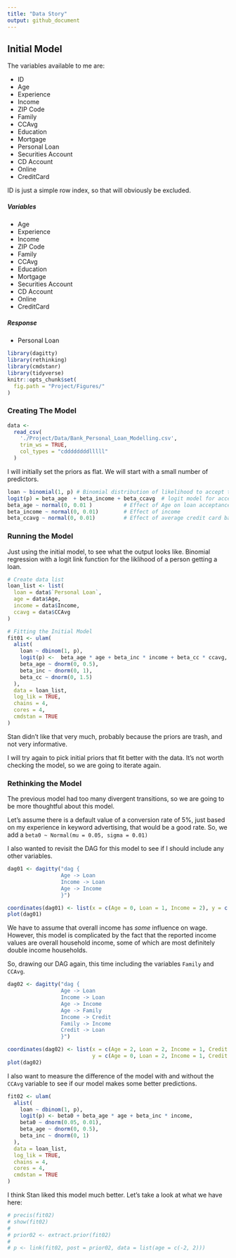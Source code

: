 ```yaml
---
title: "Data Story"
output: github_document
---
```


## Initial Model

The variables available to me are:

* ID
* Age
* Experience
* Income
* ZIP Code
* Family
* CCAvg
* Education
* Mortgage
* Personal Loan
* Securities Account
* CD Account
* Online
* CreditCard

ID is just a simple row index, so that will obviously be excluded.

##### Variables

* Age
* Experience
* Income
* ZIP Code
* Family
* CCAvg
* Education
* Mortgage
* Securities Account
* CD Account
* Online
* CreditCard

##### Response

* Personal Loan

```r
library(dagitty)
library(rethinking)
library(cmdstanr)
library(tidyverse)
knitr::opts_chunk$set(
  fig.path = "Project/Figures/"
)
```
### Creating The Model

```r
data <-
  read_csv(
    './Project/Data/Bank_Personal_Loan_Modelling.csv',
    trim_ws = TRUE,
    col_types = "cddddddddlllll"
  ) 
```

I will initially set the priors as flat. We will start with a small number of predictors.

```r
loan ~ binomial(1, p) # Binomial distribution of likelihood to accept the personal loan
logit(p) = beta_age  + beta_income + beta_ccavg  # logit model for acceptance of loan likelihood
beta_age ~ normal(0, 0.01 )          # Effect of Age on loan acceptance 
beta_income ~ normal(0, 0.01)        # Effect of income
beta_ccavg ~ normal(0, 0.01)         # Effect of average credit card balance
```

### Running the Model

Just using the initial model, to see what the output looks like. Binomial regression
with a logit link function for the liklihood of a person getting a loan.

```r
# Create data list
loan_list <- list(
  loan = data$`Personal Loan`,
  age = data$Age,
  income = data$Income,
  ccavg = data$CCAvg
)

# Fitting the Initial Model
fit01 <- ulam(
  alist(
    loan ~ dbinom(1, p),
    logit(p) <-  beta_age * age + beta_inc * income + beta_cc * ccavg,
    beta_age ~ dnorm(0, 0.5),
    beta_inc ~ dnorm(0, 1),
    beta_cc ~ dnorm(0, 1.5)
  ),
  data = loan_list,
  log_lik = TRUE,
  chains = 4,
  cores = 4,
  cmdstan = TRUE
)
```

Stan didn't like that very much, probably because the priors are trash, and not very informative.

I will try again to pick initial priors that fit better with the data.
It's not worth checking the model, so we are going to iterate again.

### Rethinking the Model

The previous model had too many divergent transitions, so we are going to be more
thoughtful about this model.

Let's assume there is a default value of a conversion rate of 5%, 
just based on my experience in keyword advertising, that would be a good rate.
So, we add a `beta0 ~ Normal(mu = 0.05, sigma = 0.01)`

I also wanted to revisit the DAG for this model to see 
if I should include any other variables. 

```r
dag01 <- dagitty("dag {
                 Age -> Loan
                 Income -> Loan
                 Age -> Income
                 }")

coordinates(dag01) <- list(x = c(Age = 0, Loan = 1, Income = 2), y = c(Age = 0, Loan = 1, Income = 0))
plot(dag01)
```

We have to assume that overall income has *some* influence on wage. However,
this model is complicated by the fact that the reported income values are 
overall household income,
some of which are most definitely double income households. 

So, drawing our DAG again, this time including the variables `Family` and `CCAvg`.

```r
dag02 <- dagitty("dag {
                 Age -> Loan
                 Income -> Loan
                 Age -> Income
                 Age -> Family
                 Income -> Credit
                 Family -> Income
                 Credit -> Loan
                 }")

coordinates(dag02) <- list(x = c(Age = 2, Loan = 2, Income = 1, Credit = 0, Family = 0 ), 
                           y = c(Age = 0, Loan = 2, Income = 1, Credit = 2, Family = 0))
plot(dag02)
```



I also want to measure the difference of the model with and without the `CCAvg` variable 
to see if our model makes some better predictions.


```r
fit02 <- ulam(
  alist(
    loan ~ dbinom(1, p),
    logit(p) <- beta0 + beta_age * age + beta_inc * income,
    beta0 ~ dnorm(0.05, 0.01),
    beta_age ~ dnorm(0, 0.5),
    beta_inc ~ dnorm(0, 1)
  ),
  data = loan_list,
  log_lik = TRUE,
  chains = 4,
  cores = 4,
  cmdstan = TRUE
)
```

I think Stan liked this model much better. Let's take a look at what we have here:

```r
# precis(fit02)
# show(fit02)
# 
# prior02 <- extract.prior(fit02)
# 
# p <- link(fit02, post = prior02, data = list(age = c(-2, 2)))
```
